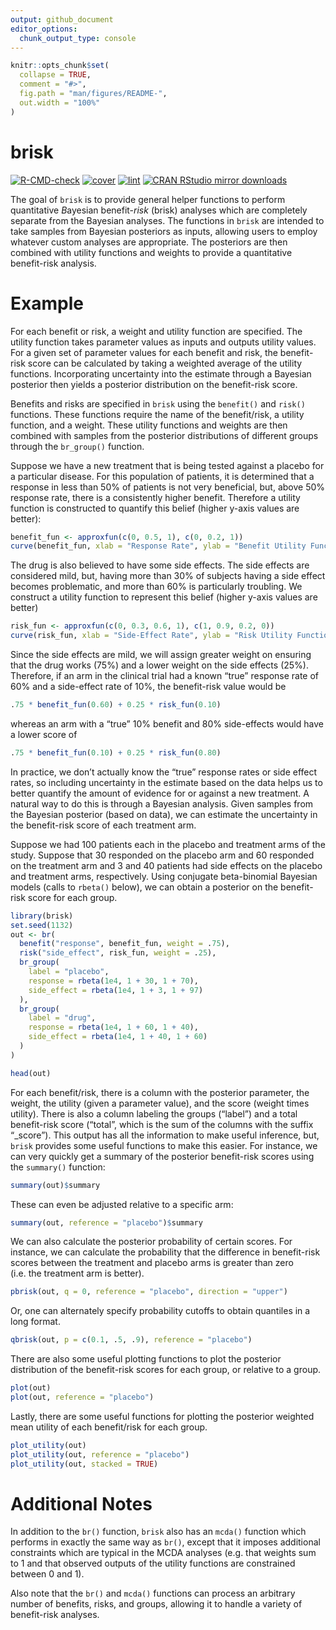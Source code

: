 ```yaml
---
output: github_document
editor_options: 
  chunk_output_type: console
---
```


<!-- README.md is generated from README.Rmd. Please edit that file -->

```r
knitr::opts_chunk$set(
  collapse = TRUE,
  comment = "#>",
  fig.path = "man/figures/README-",
  out.width = "100%"
)
```

# brisk

<!-- badges: start -->
[![R-CMD-check](https://github.com/rich-payne/brisk/actions/workflows/R-CMD-check.yaml/badge.svg)](https://github.com/rich-payne/brisk/actions/workflows/R-CMD-check.yaml)
[![cover](https://github.com/rich-payne/brisk/actions/workflows/cover.yaml/badge.svg)](https://github.com/rich-payne/brisk/actions/workflows/cover.yaml)
[![lint](https://github.com/rich-payne/brisk/actions/workflows/lint.yaml/badge.svg)](https://github.com/rich-payne/brisk/actions/workflows/lint.yaml)
[![CRAN RStudio mirror downloads](https://cranlogs.r-pkg.org/badges/grand-total/brisk?color=brightgreen)](https://r-pkg.org/pkg/brisk)

<!-- badges: end -->

The goal of `brisk` is to provide general helper functions to perform quantitative *B*ayesian benefit-*risk* (brisk) analyses which are completely separate from the Bayesian analyses.  The functions in `brisk` are intended to take samples from Bayesian posteriors as inputs, allowing users to employ whatever custom analyses are appropriate.  The posteriors are then combined with utility functions and weights to provide a quantitative benefit-risk analysis.

# Example

For each benefit or risk, a weight and utility function are specified.  The utility function takes parameter values as inputs and outputs utility values.  For a given set of parameter values for each benefit and risk, the benefit-risk score can be calculated by taking a weighted average of the utility functions.  Incorporating uncertainty into the estimate through a Bayesian posterior then yields a posterior distribution on the benefit-risk score.

Benefits and risks are specified in `brisk` using the `benefit()` and `risk()` functions.  These functions require the name of the benefit/risk, a utility function, and a weight.  These utility functions and weights are then combined with samples from the posterior distributions of different groups through the `br_group()` function.

Suppose we have a new treatment that is being tested against a placebo for a particular disease.  For this population of patients, it is determined that a response in less than 50% of patients is not very beneficial, but, above 50% response rate, there is a consistently higher benefit.  Therefore a utility function is constructed to quantify this belief (higher y-axis values are better):

```r
benefit_fun <- approxfun(c(0, 0.5, 1), c(0, 0.2, 1))
curve(benefit_fun, xlab = "Response Rate", ylab = "Benefit Utility Function")
```

The drug is also believed to have some side effects.  The side effects are considered mild, but, having more than 30% of subjects having a side effect becomes problematic, and more than 60% is particularly troubling.  We construct a utility function to represent this belief (higher y-axis values are better)

```r
risk_fun <- approxfun(c(0, 0.3, 0.6, 1), c(1, 0.9, 0.2, 0))
curve(risk_fun, xlab = "Side-Effect Rate", ylab = "Risk Utility Function")
```

Since the side effects are mild, we will assign greater weight on ensuring that the drug works (75%) and a lower weight on the side effects (25%).  Therefore, if an arm in the clinical trial had a known "true" response rate of 60% and a side-effect rate of 10%, the benefit-risk value would be

```r
.75 * benefit_fun(0.60) + 0.25 * risk_fun(0.10)
```

whereas an arm with a "true" 10% benefit and 80% side-effects would have a lower score of

```r
.75 * benefit_fun(0.10) + 0.25 * risk_fun(0.80)
```

In practice, we don't actually know the "true" response rates or side effect rates, so including uncertainty in the estimate based on the data helps us to better quantify the amount of evidence for or against a new treatment.  A natural way to do this is through a Bayesian analysis.  Given samples from the Bayesian posterior (based on data), we can estimate the uncertainty in the benefit-risk score of each treatment arm.

Suppose we had 100 patients each in the placebo and treatment arms of the study.  Suppose that 30 responded on the placebo arm and 60 responded on the treatment arm and 3 and 40 patients had side effects on the placebo and treatment arms, respectively.  Using conjugate beta-binomial Bayesian models (calls to `rbeta()` below), we can obtain a posterior on the benefit-risk score for each group.

```r
library(brisk)
set.seed(1132)
out <- br(
  benefit("response", benefit_fun, weight = .75),
  risk("side_effect", risk_fun, weight = .25),
  br_group(
    label = "placebo",
    response = rbeta(1e4, 1 + 30, 1 + 70),
    side_effect = rbeta(1e4, 1 + 3, 1 + 97)
  ),
  br_group(
    label = "drug",
    response = rbeta(1e4, 1 + 60, 1 + 40),
    side_effect = rbeta(1e4, 1 + 40, 1 + 60)
  )
)

head(out)
```

For each benefit/risk, there is a column with the posterior parameter, the weight, the utility (given a parameter value), and the score (weight times utility).  There is also a column labeling the groups ("label") and a total benefit-risk score ("total", which is the sum of the columns with the suffix "_score").  This output has all the information to make useful inference, but, `brisk` provides some useful functions to make this easier.  For instance, we can very quickly get a summary of the posterior benefit-risk scores using the `summary()` function:

```r
summary(out)$summary
```

These can even be adjusted relative to a specific arm:

```r
summary(out, reference = "placebo")$summary
```

We can also calculate the posterior probability of certain scores.  For instance, we can calculate the probability that the difference in benefit-risk scores between the treatment and placebo arms is greater than zero (i.e. the treatment arm is better).

```r
pbrisk(out, q = 0, reference = "placebo", direction = "upper")
```

Or, one can alternately specify probability cutoffs to obtain quantiles in a long format.

```r
qbrisk(out, p = c(0.1, .5, .9), reference = "placebo")
```

There are also some useful plotting functions to plot the posterior distribution of the benefit-risk scores for each group, or relative to a group.

```r
plot(out)
plot(out, reference = "placebo")
```

Lastly, there are some useful functions for plotting the posterior weighted mean utility of each benefit/risk for each group.

```r
plot_utility(out)
plot_utility(out, reference = "placebo")
plot_utility(out, stacked = TRUE)
```

# Additional Notes

In addition to the `br()` function, `brisk` also has an `mcda()` function which performs in exactly the same way as `br()`, except that it imposes additional constraints which are typical in the MCDA analyses (e.g. that weights sum to 1 and that observed outputs of the utility functions are constrained between 0 and 1).

Also note that the `br()` and `mcda()` functions can process an arbitrary number of benefits, risks, and groups, allowing it to handle a variety of benefit-risk analyses.
